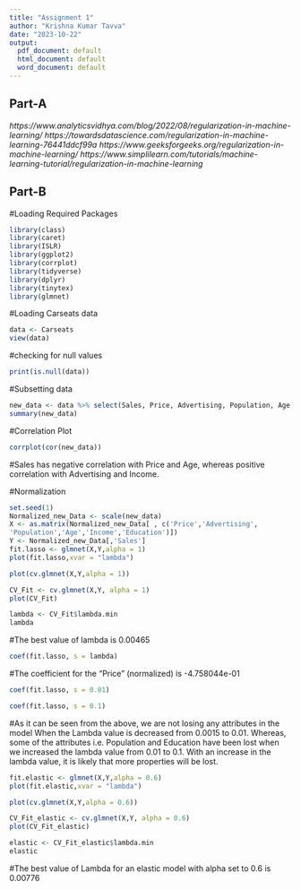 ```yaml
---
title: "Assignment 1"
author: "Krishna Kumar Tavva"
date: "2023-10-22"
output:
  pdf_document: default
  html_document: default
  word_document: default
---
```


## Part-A

\renewcommand{\rmdefault}{Trebuchet MS}
\renewcommand{\sfdefault}{Trebuchet MS}
\renewcommand{\familydefault}{\sfdefault}
\fontsize{11pt}{13pt}\selectfont

\textcolor{red}{QA1. What is the main purpose of regularization when training predictive models?}

\textcolor{blue}{Ans:- When training a machine learning model, it's common to encounter the challenges of overfitting or underfitting. To address this, we employ a regression technique that imposes constraints, regularization, or shrinkage on the model's coefficient estimates, pushing them closer to zero. In essence, this approach discourages the model from becoming overly complex or overly flexible, which in turn mitigates the risk of overfitting and guides us in achieving an optimal and well-balanced model.}

\textcolor{blue}{There are three main regularization techniques: L1(Lasso) regularization, L2( Ridge) regularization, and Dropout regularization.}

\textcolor{blue}{L1/Lasso Regularization: L1 regularization introduces a penalty term that depends on the absolute values of the model's coefficients. This penalty encourages certain coefficients to reach precisely zero, essentially acting as a feature selection mechanism. L1 regularization is particularly useful when we want to identify and retain only the most important features.}

\textcolor{blue}{L2/Ridge Regularization: L2 regularization introduces a penalty term that depends on the square of the coefficients. This penalty encourages all coefficients to be small, though not reduced to zero. Ridge regularization is effective at reducing the impact of less important features.}

\textcolor{blue}{Dropout Regularization: It is a technique employed in neural networks where random neurons are deactivated or "turned off" during the training process. It helps to prevent overfitting by introducing randomness and reducing the reliance on any specific neuron}\vspace{5mm}

\textcolor{red}{QA2.What is the role of a loss function in a predictive model? And name two common loss functions for regression models and two common loss functions for classification models.}

\textcolor{blue}{Ans:-The loss function, also known as the cost function or objective function, plays a crucial role in predictive modeling. It evaluates the distinction between the predicted values and the actual target values. The loss function quantifies the extent of error. The goal of the model training is to minimize the loss function.}

\textcolor{blue}{Common loss functions for regression models:}

\textcolor{blue}{Mean Square Error (MSE): MSE is a widely used loss function for regression. It measures the average of the squared differences between predicted and actual values. It penalizes larger errors more heavily, making it sensitive to outliers.}

\textcolor{blue}{Mean Absolute Error (MAE): MAE is another loss function for regression. It measures the average of the absolute differences between predicted and actual values. MAE exhibits lower sensitivity to outliers in contrast to MSE.}

\textcolor{blue}{Common loss functions for classification models:}

\textcolor{blue}{Binary Cross-Entropy (Log Loss): Binary cross-entropy is a prevalent choice for binary classification tasks. It measures the disparity between the predicted probabilities and the actual binary labels. It is a logarithmic loss function that increases as predictions diverge from true labels.}

\textcolor{blue}{Categorical Cross-Entropy (Log Loss): Categorical cross-entropy is employed in multiclass classification scenarios. It computes the difference between predicted class probabilities and the actual class labels. It is a generalization of binary cross-entropy to multiple classes.}

\textcolor{blue}{These loss functions are essential for model training because they provide a quantitative measure of how well the model is performing. During training, the model's parameters are adjusted to minimize the chosen loss function, which, in turn, improves its ability to make accurate predictions on new, unseen data.}\vspace{5mm}

\textcolor{red}{QA3.Consider the following scenario. we are building a classification model with many hyper parameters on a relatively small dataset. we will see that the training error is extremely small. Can we fully trust this model? Discuss the reason.}

\textcolor{blue}{Ans:-When the training error is extremely small, it may indicate that the model has overfit the training data. Overfitting occurs when the model learns the noise and idiosyncrasies in the training dataset, rather than general patterns. This results in a model that performs exceptionally well on the training data but poorly on unseen data.}

\textcolor{blue}{Small datasets can be insufficient to capture the full diversity of patterns in the data. The model may not be able to generalize well to new, unseen data because it has essentially memorized the training data. This lack of generalization can lead to poor performance in real-world applications.}

\textcolor{blue}{In summary, while an extremely low training error can be a positive sign, it should be interpreted cautiously in the context of overfitting, limited generalization, and other considerations. Trust in the model should be based on its performance on validation or test data and an understanding of the dataset and model complexity.}\vspace{5mm}

\textcolor{red}{QA4. What is the role of the lambda parameter in regularized linear models such as Lasso or Ridge regression models?}

\textcolor{blue}{Ans:-In regularized linear models like Lasso and Ridge regression, the lambda parameter, plays a critical role in controlling the level of regularization applied to the model. These models aim to strike a balance between fitting the data well and preventing overfitting. Here's the role of the lambda parameter in these models:}\vspace{1mm}

\textcolor{blue}{Controlling Model Complexity:}
\newline
\textcolor{blue}{Lasso (L1 Regularization): In Lasso regression, lambda controls the amount of L1 regularization applied to the model. L1 regularization encourages sparsity in the model by adding a penalty term based on the absolute values of the coefficients. As lambda increases, more coefficients are pushed towards zero, effectively performing feature selection. Larger lambda values lead to simpler models with fewer non-zero coefficients.}

\textcolor{blue}{Ridge (L2 Regularization): In Ridge regression, lambda controls the amount of L2 regularization applied to the model. This includes a penalty term based on the square of the coefficients. It promotes coefficients to be modest in size while ensuring they remain non-zero. Increasing lambda in Ridge regression results in smaller coefficient values, effectively reducing the impact of less important features.}\vspace{1mm}


\textcolor{blue}{Trade-Off between Bias and Variance:}
\newline
\textcolor{blue}{By adjusting the lambda parameter, We have the ability to manage the balance between bias and variance in the model. A smaller lambda enables the model to closely fit the training data, reducing bias while potentially raising variance, which may result in overfitting. A larger lambda increases bias but reduces variance, promoting model generalization and preventing overfitting.}\vspace{1mm}

\textcolor{blue}{Preventing Overfitting:}
\newline
\textcolor{blue}{lambda is a regularization hyperparameter that helps prevent overfitting. Overfitting occurs when a model becomes too complex and fits the training data's noise, resulting in poor performance on new, unseen data. By setting an appropriate value for lambda, we can constrain the model's complexity, making it more likely to generalize well.}\vspace{1mm}

\textcolor{blue}{Cross-Validation and Hyperparameter Tuning:}
\newline
\textcolor{blue}{Determining the optimal lambda value typically involves cross-validation. we can try different values of lambda and evaluate the model's performance using techniques like k-fold cross-validation. The lambda value that results in the best performance on the validation set is selected as the model's hyperparameter.}\vspace{1mm}

\textcolor{blue}{In summary, the lambda parameter in regularized linear models allows we to control the amount of regularization applied to the model. Adjusting lambda is a crucial step in finding the right balance between fitting the training data and preventing overfitting. The selection of lambda relies on the particular dataset, feature attributes, and the performance criteria of the model. Regularization, with the help of lambda, is a powerful tool for building more robust and generalizable linear models.}\vspace{5mm}

\textcolor{red}{Reference:-}
\newline
*https://www.analyticsvidhya.com/blog/2022/08/regularization-in-machine-learning/*
\newline
*https://towardsdatascience.com/regularization-in-machine-learning-76441ddcf99a*
\newline
*https://www.geeksforgeeks.org/regularization-in-machine-learning/*
\newline
*https://www.simplilearn.com/tutorials/machine-learning-tutorial/regularization-in-machine-learning* \vspace{5mm}

## Part-B

#Loading Required Packages

```r
library(class) 
library(caret) 
library(ISLR) 
library(ggplot2) 
library(corrplot) 
library(tidyverse) 
library(dplyr)
library(tinytex)
library(glmnet)
```

#Loading Carseats data
```r
data <- Carseats
view(data)
```

#checking for null values
```r
print(is.null(data))
```


#Subsetting data
```r
new_data <- data %>% select(Sales, Price, Advertising, Population, Age, Income, Education)
summary(new_data)
```

#Correlation Plot
```r
corrplot(cor(new_data))
```
#Sales has negative correlation with Price and Age, whereas positive correlation with Advertising and Income.

#Normalization
```r
set.seed(1) 
Normalized_new_Data <- scale(new_data)
X <- as.matrix(Normalized_new_Data[ , c('Price','Advertising',
'Population','Age','Income','Education')])
Y <- Normalized_new_Data[,'Sales']
fit.lasso <- glmnet(X,Y,alpha = 1)
plot(fit.lasso,xvar = "lambda")
```

```r
plot(cv.glmnet(X,Y,alpha = 1))
```


\textcolor{red}{QB1. Build a Lasso regression model to predict Sales based on all other attributes ("Price", "Advertising", "Population", "Age", "Income" and "Education"). What is the best value of lambda for such a lasso model?}

```r
CV_Fit <- cv.glmnet(X,Y, alpha = 1)
plot(CV_Fit)
```

```r
lambda <- CV_Fit$lambda.min
lambda
```
#The best value of lambda is 0.00465

\textcolor{red}{QB2. What is the coefficient for the price (normalized) attribute in the best model (i.e. model with the optimal lambda)?}

```r
coef(fit.lasso, s = lambda)
```
#The coefficient for the “Price” (normalized) is -4.758044e-01

\textcolor{red}{QB3. How many attributes remain in the model if lambda is set to 0.01? How that number changes if lambda is increased to 0.1? Do we expect more variables to stay in the model (i.e., to have non-zero coefficients) as we increase lambda?}

```r
coef(fit.lasso, s = 0.01)
```


```r
coef(fit.lasso, s = 0.1)
```

#As it can be seen from the above, we are not losing any attributes in the model When the Lambda value is decreased from 0.0015 to 0.01. Whereas, some of the attributes i.e. Population and Education have been lost when we increased the lambda value from 0.01 to 0.1. With an increase in the lambda value, it is likely that more properties will be lost.

\textcolor{red}{QB4. Build an elastic-net model with alpha set to 0.6. What is the best value of lambda for such a model?}

```r
fit.elastic <- glmnet(X,Y,alpha = 0.6)
plot(fit.elastic,xvar = "lambda")
```

```r
plot(cv.glmnet(X,Y,alpha = 0.6))
```

```r
CV_Fit_elastic <- cv.glmnet(X,Y, alpha = 0.6)
plot(CV_Fit_elastic)
```

```r
elastic <- CV_Fit_elastic$lambda.min
elastic
```

#The best value of Lambda for an elastic model with alpha set to 0.6 is 0.00776
